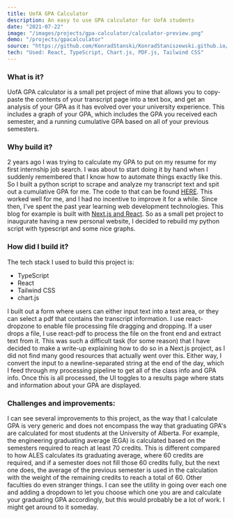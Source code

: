 ```yaml
---
title: UofA GPA Calculator
description: An easy to use GPA calculator for UofA students
date: "2021-07-22"
image: "/images/projects/gpa-calculator/calculator-preview.png"
demo: "/projects/gpacalculator"
source: "https://github.com/KonradStanski/KonradStaniszewski.github.io/tree/master/src/pages/projects/gpacalculator"
tech: "Used: React, TypeScript, Chart.js, PDF.js, Tailwind CSS"
---
```


### What is it?

UofA GPA calculator is a small pet project of mine that allows you to copy-paste the contents of your transcript page
into a text box, and get an analysis of your GPA as it has evolved over your university experience. This includes a
graph of your GPA, which includes the GPA you received each semester, and a running cumulative GPA based on all of your
previous semesters.

### Why build it?

2 years ago I was trying to calculate my GPA to put on my resume for my first internship job search. I was about to
start doing it by hand when I suddenly remembered that I know how to automate things exactly like this. So I built a
python script to scrape and analyze my transcript text and spit out a cumulative GPA for me. The code to that can be
found [HERE](https://github.com/KonradStanski/UofAGpaCalculator). This worked well for me, and I had no incentive to
improve it for a while. Since then, I've spent the past year learning web development technologies. This blog for
example is built with [Next.js and React](/blog/blog-redesign-2). So as a small pet
project to inaugurate having a new personal website, I decided to rebuild my python script with typescript and some nice
graphs.

### How did I build it?

The tech stack I used to build this project is:

-   TypeScript
-   React
-   Tailwind CSS
-   chart.js

I built out a form where users can either input text into a text area, or they can select a pdf that contains the
transcript information. I use react-dropzone to enable file processing file dragging and dropping. If a user drops a
file, I use react-pdf to process the file on the front end and extract text from it. This was such a difficult task (for
some reason) that I have decided to make a write-up explaining how to do so in a Next.js project, as I did not find many
good resources that actually went over this. Either way, I convert the input to a newline-separated string at the end of
the day, which I feed through my processing pipeline to get all of the class info and GPA info. Once this is all
processed, the UI toggles to a results page where stats and information about your GPA are displayed.

### Challenges and improvements:

I can see several improvements to this project, as the way that I calculate GPA is very generic and does not encompass
the way that graduating GPA's are calculated for most students at the University of Alberta. For example, the
engineering graduating average (EGA) is calculated based on the semesters required to reach at least 70 credits. This is
different compared to how ALES calculates its graduating average, where 60 credits are required, and if a semester does
not fill those 60 credits fully, but the next one does, the average of the previous semester is used in the calculation
with the weight of the remaining credits to reach a total of 60. Other faculties do even stranger things. I can see the
utility in going over each one and adding a dropdown to let you choose which one you are and calculate your graduating
GPA accordingly, but this would probably be a lot of work. I might get around to it someday.
